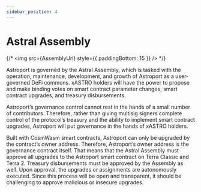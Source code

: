 ```yaml
---
sidebar_position: 4
---
```



# Astral Assembly

{/* <img src={AssemblyUrl} style={{ paddingBottom: 15 }} /> */}

Astroport is governed by the Astral Assembly, which is tasked with the operation, maintenance, development, and growth of Astroport as a user-governed DeFi commons. xASTRO holders will have the power to propose and make binding votes on smart contract parameter changes, smart contract upgrades, and treasury disbursements.

Astroport’s governance control cannot rest in the hands of a small number of contributors. Therefore, rather than giving multisig signers complete control of the protocol’s treasury and the ability to implement smart contract upgrades, Astroport will put governance in the hands of xASTRO holders.

Built with CosmWasm smart contracts, Astroport can only be upgraded by the contract’s owner address. Therefore, Astroport’s owner address is the governance contract itself. That means that the Astral Assembly must approve all upgrades to the Astroport smart contract on Terra Classic and Terra 2. Treasury disbursements must be approved by the Assembly as well. Upon approval, the upgrades or assignments are autonomously executed. Since this process will be open and transparent, it should be challenging to approve malicious or insecure upgrades.
